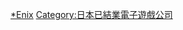 {{cat main|艾尼克斯}}

{{DEFAULTSORT:Enix}}
[[Category:史克威爾艾尼克斯|*Enix]]
[[Category:日本已結業電子遊戲公司|Category:日本已結業電子遊戲公司]]